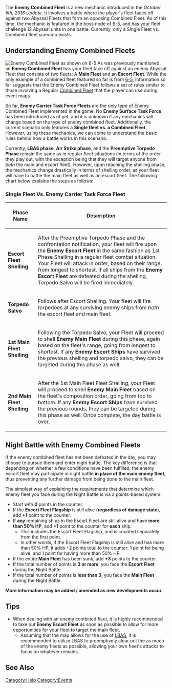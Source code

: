 The '''Enemy Combined Fleet''' is a new mechanic introduced in the ''October 5th, 2016 Update''. It involves a battle where the player's fleet faces off against two Abyssal Fleets that form an opposing Combined Fleet. As of this time, the mechanic is featured in the boss node of [[World_6#6-5|6-5]], and has your fleet challenge 12 Abyssal units in one battle. Currently, only a Single Fleet vs. Combined fleet scenario exists.

==Understanding Enemy Combined Fleets==
[[File: Enemy Combined Fleet.png|thumb|Enemy Combined Fleet as shown on [[World_6#6-5|6-5]]]] As was previously mentioned, an '''Enemy Combined Fleet''' has your fleet face off against an enemy Abyssal Fleet that consists of two fleets: A '''Main Fleet''' and an '''Escort Fleet'''. While the only example of a combined fleet featured so far is from [[World_6#6-5|6-5]], information so far suggests that the Enemy Combined Fleet follows a set of rules similar to those involving a Regular [[Combined Fleet]] that the player can use during event maps.

So far, '''Enemy Carrier Task Force Fleets''' are the only type of Enemy Combined Fleet implemented in the game. No '''Enemy Surface Task Force''' has been introduced as of yet, and it is unknown if any mechanics will change based on the type of enemy combined fleet. Additionally, the current scenario only features a '''Single fleet vs. a Combined Fleet'''. However, using these mechanics, we can come to understand the basic rules behind how a battle works in this scenario. 

Currently, '''LBAS phase''', '''Air Strike phase''', and the '''Preemptive Torpedo Phase''' remain the same as in regular fleet situations (in terms of the order they play out, with the exception being that they will target anyone from ''both'' the main and escort fleet). However, upon reaching the shelling phase, the mechanics change drastically in terms of shelling order, as your fleet will have to battle the main fleet as well as an escort fleet. The following chart below explains the steps as follows:

===Single Fleet Vs. Enemy Carrier Task Force Fleet===
{| class="wikitable"
|-
! Phase Name !! Description
|-
| '''Escort Fleet Shelling''' || After the Preemptive Torpedo Phase and the confrontation notification, your fleet will fire upon the '''Enemy Escort Fleet''' in the same fashion as 1st Phase Shelling in a regular fleet combat situation. Your Fleet will attack in order, based on their range, from longest to shortest. If all ships from the '''Enemy Escort Fleet''' are defeated during the shelling, Torpedo Salvo will be fired immediately.
|-
| '''Torpedo Salvo''' || Follows after Escort Shelling. Your fleet will fire torpedoes at any surviving enemy ships from ''both'' the escort fleet and main fleet.
|-
| '''1st Main Fleet Shelling''' || Following the Torpedo Salvo, your Fleet will proceed to shell '''Enemy Main Fleet''' during this phase, again based on the fleet's range, going from longest to shortest. If any '''Enemy Escort Ships''' have survived the previous shelling and torpedo salvo, they can be targeted during this phase as well.
|-
|'''2nd Main Fleet Shelling''' || After the 1st Main Fleet Fleet Shelling, your Fleet will proceed to shell '''Enemy Main Fleet''' based on the fleet's composition order, going from top to bottom. If any '''Enemy Escort Ships''' have survived the previous rounds, they can be targeted during this phase as well. Once complete, the day battle is over. 
|}

==Night Battle with Enemy Combined Fleets==
If the enemy combined fleet has not been defeated in the day, you may choose to pursue them and enter night battle. The key difference is that depending on whether a few conditions have been fulfilled, the enemy escort fleet may participate in night battle '''in place of the main enemy fleet''', thus preventing any further damage from being done to the main fleet.

The simplest way of explaining the requirements that determine which enemy fleet you face during the Night Battle is via a points-based system:

*Start with '''0''' points in the counter.
*If the '''Escort Fleet Flagship''' is still alive ('''regardless of damage state'''), add '''+1''' point to the counter.
*If '''any''' remaining ships in the Escort Fleet are still alive and have '''more than 50% HP''', add '''+1''' point to the counter for '''each''' ship.
**This includes the Escort Fleet Flagship, and is counted separately from the first point.
**In other words, if the Escort Fleet Flagship is still alive and has more than 50% HP, it adds +2 points total to the counter: 1 point for being alive, and 1 point for having more than 50% HP.
*If the entire '''Main Fleet''' has been sunk, add '''+3''' points to the counter.
*If the total number of points is '''3 or more''', you face the '''Escort Fleet''' during the Night Battle.
*If the total number of points is '''less than 3''', you face the '''Main Fleet''' during the Night Battle.

'''More information may be added / amended as new developments occur.'''

==Tips==
*When dealing with an enemy combined fleet, it is highly recommended to take out '''Enemy Escort Fleet''' as soon as possible to allow for more opportunities for your fleet to target the main fleet.
**Assuming that the map allows for the use of [[LBAS]], it is recommended to utilize LBAS to preemptively clear out the as much of the enemy fleets as possible, allowing your own fleet's attacks to focus on whatever remains.

==See Also==
{{Mechanics}}
[[Category:Help]]
[[Category:Events]]